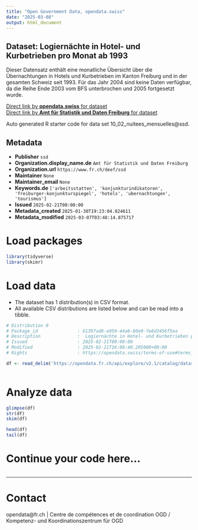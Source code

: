 ```yaml
---
title: "Open Government Data, opendata.swiss"
date: "2025-03-08"
output: html_document
---
```


## Dataset: Logiernächte in Hotel- und Kurbetrieben pro Monat ab 1993

Dieser Datensatz enthält eine monatliche Übersicht über die Übernachtungen in Hotels und Kurbetrieben im Kanton Freiburg und in der gesamten Schweiz seit 1993. Für das Jahr 2004 sind keine Daten verfügbar, da die Reihe Ende 2003 vom BFS unterbrochen und 2005 fortgesetzt wurde.  

[Direct link by **opendata.swiss** for dataset](https://opendata.swiss/de/dataset/logiernachte-in-hotel-und-kurbetrieben-pro-monat-ab-1993)<br>
[Direct link by **Amt für Statistik und Daten Freiburg** for dataset](https://opendata.fr.ch/explore/dataset/10_02_nuitees_mensuelles/)

Auto generated R starter code for data set 10_02_nuitees_mensuelles@ssd.

## Metadata

- **Publisher** `ssd`
- **Organization.display_name.de** `Amt für Statistik und Daten Freiburg`
- **Organization.url** `https://www.fr.ch/deef/ssd`
- **Maintainer** `None`
- **Maintainer_email** `None`
- **Keywords.de** `['arbeitsstatten', 'konjunkturindikatoren', 'freiburger-konjunkturspiegel', 'hotels', 'ubernachtungen', 'tourismus']`
- **Issued** `2025-02-21T00:00:00`
- **Metadata_created** `2025-01-30T19:23:04.824611`
- **Metadata_modified** `2025-03-07T03:48:14.875717`


# Load packages

```r

library(tidyverse)
library(skimr)

```

# Load data

-   The dataset has 1 distribution(s) in CSV format.
-   All available CSV distributions are listed below and can be read into a tibble.

```r

# Distribution 0
# Package_id               : 61397ad6-e959-44a6-80e9-fe8d3456f5ea
# Description              :  Logiernächte in Hotel- und Kurbetrieben pro Monat ab 1993 (csv)
# Issued                   : 2025-02-21T00:00:00
# Modified                 : 2025-02-21T16:08:40.205000+00:00
# Rights                   : https://opendata.swiss/terms-of-use#terms_by

df <- read_delim('https://opendata.fr.ch/api/explore/v2.1/catalog/datasets/10_02_nuitees_mensuelles/exports/csv?use_labels=true')



```

# Analyze data

```r

glimpse(df)
str(df)
skim(df)

head(df)
tail(df)

```

# Continue your code here...

```r

```

------------------------------------------------------------------------

# Contact

opendata@fr.ch | Centre de compétences et de coordination OGD / Kompetenz- und Koordinationszentrum für OGD
